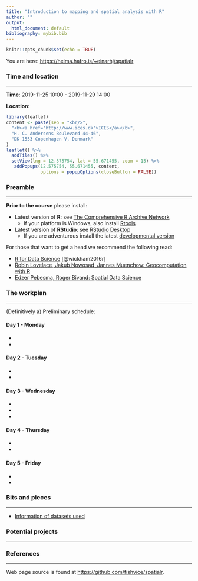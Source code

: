 ```yaml
---
title: "Introduction to mapping and spatial analysis with R"
author: ""
output:
  html_document: default
bibliography: mybib.bib
---
```


```r
knitr::opts_chunk$set(echo = TRUE)
```

You are here: [https://heima.hafro.is/~einarhj/spatialr](https://heima.hafro.is/~einarhj/spatialr)

### Time and location
___

__Time__: 2019-11-25 10:00 - 2019-11-29 14:00

__Location__:
```r
library(leaflet)
content <- paste(sep = "<br/>",
  "<b><a href='http://www.ices.dk'>ICES</a></b>",
  "H. C. Andersens Boulevard 44-46",
  "DK 1553 Copenhagen V, Denmark"
)
leaflet() %>% 
  addTiles() %>% 
  setView(lng = 12.575754, lat = 55.671455, zoom = 15) %>%
   addPopups(12.575754, 55.671455, content,
             options = popupOptions(closeButton = FALSE))
```

### Preamble
___

**Prior to the course** please install:

* Latest version of __R__: see [The Comprehensive R Archive Network](https://cran.r-project.org/)
    * If your platform is Windows, also install [Rtools](https://cran.r-project.org/bin/windows/Rtools)

* Latest version of __RStudio__: see [RStudio Desktop](https://www.rstudio.com/products/rstudio/download/)
    * If you are adventurous install the latest [developmental version](https://www.rstudio.com/products/rstudio/download/preview)

For those that want to get a head we recommend the following read:

  * [R for Data Science](http://r4ds.had.co.nz) [@wickham2016r]
  * [Robin Lovelace, Jakub Nowosad, Jannes Muenchow: Geocomputation with R](https://geocompr.robinlovelace.net)
  * [Edzer Pebesma, Roger Bivand: Spatial Data Science](https://keen-swartz-3146c4.netlify.com)

### The workplan
___

(Definitively a) Preliminary schedule:

#### Day 1 - Monday

* 
* 

#### Day 2 - Tuesday

* 
* 


#### Day 3 - Wednesday

* 
* 
* 

#### Day 4 - Thursday

* 
* 


#### Day 5 - Friday

* 
* 


### Bits and pieces
___

* [Information of datasets used](pre_datasets.html)

### Potential projects
___


### References
___

Web page source is found at [https://github.com/fishvice/spatialr](https://github.com/fishvice/spatialr).
